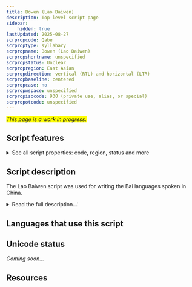 ```yaml
---
title: Bowen (Lao Baiwen)
description: Top-level script page
sidebar:
    hidden: true
lastUpdated: 2025-08-27
scrpropcode: Qabe
scrproptype: syllabary
scrpropname: Bowen (Lao Baiwen)
scrpropshortname: unspecified
scrpropstatus: Unclear
scrpropregion: East Asian
scrpropdirection: vertical (RTL) and horizontal (LTR)
scrpropbaseline: centered
scrpropcase: no
scrpropwspace: unspecified
scrpropisocode: 930 (private use, alias, or special)
scrpropotcode: unspecified
---
```


<span style='background-color:yellow'>_This page is a work in progress._</span>


## Script features

<details>
<summary> See all script properties: code, region, status and more</summary>
<ScriptInfo />
</details>

## Script description

The Lao Baiwen script was used for writing the Bai languages spoken in China.

<details>
<summary>Read the full description...'</summary>There are three varieties of Bai, Jianchuan (Central), Dali (Southern), and Bijiang (Northern). It is not agreed upon whether these should be classified as dialects or as distinct languages. The ethnologue separates them into three distinct languages. A Bai script has been in use since around the 8th century, but this was never standardized. A Latin-based orthography has now largely replaced the traditional Lao Baiwen script. This is based on the Central Jianchuan Bai language, but also accommodates features of the other two Bai languages.

_This script is not currently recognized by [ISO 15924](http://www.unicode.org/iso15924/), but is included in ScriptSource for research purposes. If you have any information on this script, please add the information to the site. Your contributions can be a great help in refining and expanding the ISO 15924 standard._
</details>

## Languages that use this script

<WsList script='Qabe' wsMax='5' />

## Unicode status

_Coming soon..._

## Resources

<ScriptResources detailSummary='seemore' />

